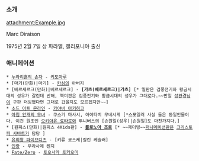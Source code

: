 === 소개 ===
attachment:Example.jpg

Marc Diraison

1975년 2월 7일 상 파라엘, 캘리포니아 출신

=== 애니메이션 ===
 * [[누라리횬의 손자]] - [[키도마루]]
 * [마기(만화)|마기] - [[카심]]의 아버지
 * [베르세르크(만화)|베르세르크] - '''[가츠(베르세르크)|가츠]''' [* 일판은 검풍전기와 황금시대의 성우가 갈린데 반해, 북미판은 검풍전기와 황금시대의 성우가 그대로다.~~만일 [[성완경]]님이 구판 더빙했다면 그대로 갔을지도 모르겠지만~~]
 * [[소드 아트 온라인]] - [[카야바 아키히코]]
 * [[아침 안개의 무녀]] - 쿠스기 마사시, 아야타치 무네시게 [*스포일러 사실 둘은 동일인물이다. 이건 원조인 [[오키아유 료타로]]와 투니버스의 [손원일(성우)|손원일]도 마찬가지다.] 
 * [원피스(만화)|원피스 4Kids판] - '''[[롤로노아 조로]]''' [* ~~재더빙~~[[퍼니메이션]]판은 [[크리스토퍼 사바트]]가 담당 ]
 * [[유희왕 파이브디즈]] - [키류 쿄스케|칼린 케슬러]
 * [[인랑]] - 무라사메 켄지
 * [[Fate/Zero]] - [[토오사카 토키오미]]
